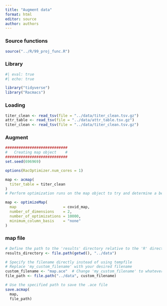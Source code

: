 ```yaml
---
title: "Augment data"
format: html
editor: source
author: authors
---
```


### Source functions

```r
source("../R/99_proj_func.R")
```

### Library

```r
#| eval: true
#| echo: true

library("tidyverse")
library("Racmacs")
```

### Loading

```r

titer_clean <- read_tsv(file = "../data/titer_clean.tsv.gz")
attr_table <- read_tsv(file = "../data/attr_table.tsv.gz")
titer_clean <- read_tsv(file = "../data/titer_clean.tsv.gz")

```


### Augment

```r
############################
#   Creating map object    #
############################
set.seed(696969)

options(RacOptimizer.num_cores = 1)

map <- acmap(
  titer_table = titer_clean
)
# Perform optimization runs on the map object to try and determine a best map

map <- optimizeMap(
  map                     = covid_map,
  number_of_dimensions    = 2,
  number_of_optimizations = 10000,
  minimum_column_basis    = "none"
)

```


### map file

```r

# Define the path to the 'results' directory relative to the 'R' directory
results_directory <- file.path(getwd(), "../data")

# Specify the filename directly instead of using tempfile
# Replace 'my_custom_filename' with your desired filename
custom_filename <- "map.ace"  # Change 'my_custom_filename' to whatever you want
file_path <- file.path("../data", custom_filename)

# Use the specified path to save the .ace file
save.acmap(
  map,
  file_path)

```
